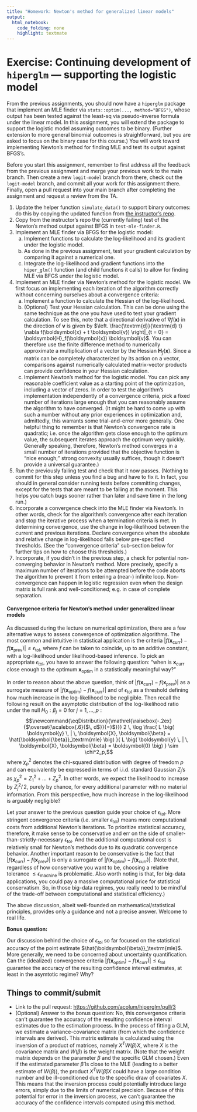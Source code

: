 ```yaml
---
title: "Homework: Newton's method for generalized linear models"
output:
  html_notebook: 
    code_folding: none
    highlight: textmate
---
```


# Exercise: Continuing development of `hiperglm` &mdash; supporting the logistic model

From the previous assignments, you should now have a `hiperglm` package that implement an MLE finder via `stats::optim(..., method="BFGS")`, whose output has been tested against the least-sq via pseudo-inverse formula under the linear model.
In this assignment, you will extend the package to support the logistic model assuming outcomes to be binary.
(Further extension to more general binomial outcomes is straightforward, but you are asked to focus on the binary case for this course.)
You will work toward implementing Newton's method for finding MLE and test its output against BFGS's.

Before you start this assignment, remember to first address all the feedback from the previous assignment and merge your previous work to the main branch. 
Then create a new `logit-model` branch from there, check out the `logit-model` branch, and commit all your work for this assignment there.
Finally, open a pull request into your main branch after completing the assignment and request a review from the TA.

1. Update the helper function `simulate_data()` to support binary outcomes: do this by copying the updated function from [the instructor's repo](https://github.com/aki-nishimura/hiperglm/tree/logit-dev-ready/).
2. Copy from the instructor's repo the (currently failing) test of the Newton's method output against BFGS in `test-mle-finder.R`.  
3. Implement an MLE finder via BFGS for the logistic model:
    a. Implement functions to calculate the log-likelihood and its gradient under the logistic model.
    b. As done in the previous assignment, test your gradient calculation by comparing it against a numerical one.
    c. Integrate the log-likelihood and gradient functions into the `hiper_glm()` function (and child functions it calls) to allow for finding MLE via BFGS under the logistic model.
4. Implement an MLE finder via Newton's method for the logistic model.
We first focus on implementing each iteration of the algorithm correctly without concerning ourselves about a convergence criteria:
    a. Implement a function to calculate the Hessian of the log-likelihood.
    b. (Optional) Test your Hessian calculation. 
    This can be done using the same technique as the one you have used to test your gradient calculation.
    To see this, note that a directional derivative of $\nabla f(\boldsymbol{x})$ in the direction of $\boldsymbol{v}$ is given by $\left. \frac{\textrm{d}}{\textrm{d} t} \nabla f(\boldsymbol{x} + t \boldsymbol{v}) \right|_{t = 0} = \boldsymbol{H}_f(\boldsymbol{x}) \boldsymbol{v}$.
    You can therefore use the finite difference method to numerically approximate a multiplication of a vector by the Hessian $\boldsymbol{H}_f(\boldsymbol{x})$.
    Since a matrix can be completely characterized by its action on a vector, comparisons against numerically calculated matrix-vector products can provide confidence in your Hessian calculation. 
    c. Implement Newton's method for the logistic model.
    You can pick any reasonable coefficient value as a starting point of the optimization, including a vector of zeros.
    In order to test the algorithm's implementation independently of a convergence criteria, pick a fixed number of iterations large enough that you can reasonably assume the algorithm to have converged.
    (It might be hard to come up with such a number without any prior experiences in optimization and, admittedly, this warrants some trial-and-error more generally. 
    One helpful thing to remember is that Newton's convergence rate is quadratic; i.e. once the algorithm gets close enough to the optimum value, the subsequent iterates approach the optimum very quickly.
    Generally speaking, therefore, Newton's method converges in a small number of iterations provided that the objective function is "nice enough;" strong convexity usually suffices, though it doesn't provide a universal guarantee.)
5. Run the previously failing test and check that it now passes. 
(Nothing to commit for this step unless you find a bug and have to fix it.
In fact, you should in general consider running tests before committing changes, except for the tests that are meant to be failing at the moment.
This helps you catch bugs sooner rather than later and save time in the long run.)
6. Incorporate a convergence check into the MLE finder via Newton's.
In other words, check for the algorithm's convergence after each iteration and stop the iterative process when a termination criteria is met.
In determining convergence, use the change in log-likelihood between the current and previous iterations.
Declare convergence when the absolute and relative change in log-likelihood falls below pre-specified thresholds.
(See the "convergence criteria" sub-section below for further tips on how to choose this thresholds.)
7. Incorporate, if you didn't in the previous step, a check for potential non-converging behavior in Newton's method.
More precisely, specify a maximum number of iterations to be attempted before the code aborts the algorithm to prevent it from entering a (near-) infinite loop.
Non-convergence can happen in logistic regression even when the design matrix is full rank and well-conditioned; e.g. in case of complete separation.

#### Convergence criteria for Newton's method under generalized linear models

As discussed during the lecture on numerical optimization, there are a few alternative ways to assess convergence of optimization algorithms.
The most common and intuitive in statistical application is the criteria $| f(\boldsymbol{x}_\textrm{curr}) - f(\boldsymbol{x}_\textrm{prev}) | \leq \epsilon_\textrm{tol}$, where $f$ can be taken to coincide, up to an additive constant, with a log-likelihood under likelihood-based inference.
To pick an appropriate $\epsilon_\textrm{tol}$, you have to answer the following question: 
"when is $\boldsymbol{x}_\textrm{curr}$ close enough to the optimum $\boldsymbol{x}_\textrm{optim}$ in a statistically meaningful way?"

In order to reason about the above question, think of $| f(\boldsymbol{x}_\textrm{curr}) - f(\boldsymbol{x}_\textrm{prev}) |$ as a surrogate measure of $| f(\boldsymbol{x}_\textrm{optim}) - f(\boldsymbol{x}_\textrm{curr}) |$ and of $\epsilon_\textrm{tol}$ as a threshold defining how much increase in the log-likelihood to be negligible.
Then recall the following result on the asymptotic distribution of the log-likelihood ratio under the null $H_0: \beta_j = 0 \text{ for } j = 1, \ldots, p$ :
$$\newcommand{\eqDistribution}{\mathrel{\raisebox{-.2ex}{$\overset{\scalebox{.6}{$\, d$}}{=}$}}}
2 \, \log \frac{
  L \big( \boldsymbol{y} \, | \, \boldsymbol{X}, \boldsymbol{\beta} = \hat{\boldsymbol{\beta}}_\textrm{mle} \big)
}{
  L \big( \boldsymbol{y} \, | \, \boldsymbol{X}, \boldsymbol{\beta} = \boldsymbol{0} \big)
} \sim \chi^2_p,$$
where $\chi^2_p$ denotes the chi-squared distribution with degree of freedom $p$ and can equivalently be expressed in terms of i.i.d. standard Gaussian $Z_j$'s as $\chi^2_p = Z_1^2 + \ldots + Z_p^2$.
In other words, we expect the likelihood to increase by $Z_j^2 / \, 2$, purely by chance, for every additional parameter with no material information.
From this perspective, how much increase in the log-likelihood is arguably negligible?

Let your answer to the previous question guide your choice of $\epsilon_\textrm{tol}$.
More stringent convergence criteria (i.e. smaller $\epsilon_\textrm{tol}$) means more computational costs from additional Newton's iterations.
To prioritize statistical accuracy, therefore, it make sense to be conservative and err on the side of smaller-than-strictly-necessary $\epsilon_\textrm{tol}$.
And the additional computational cost is relatively small for Newton's methods due to its quadratic convergence behavior.
Another important reason to be conservative is the fact that $| f(\boldsymbol{x}_\textrm{curr}) - f(\boldsymbol{x}_\textrm{prev}) |$ is only a surrogate of $| f(\boldsymbol{x}_\textrm{optim}) - f(\boldsymbol{x}_\textrm{curr}) |$.
(Note that, regardless of how conservative you want to be, choosing a relative tolerance $\leq \epsilon_\textrm{machine}$ is problematic.
Also worth noting is that, for big-data applications, you could pay a massive computational price for statistical conservatism.
So, in those big-data regimes, you really need to be mindful of the trade-off between computational and statistical efficiency.)

The above discussion, albeit well-founded on mathematical/statistical principles, provides only a guidance and not a precise answer.
Welcome to real life.

**Bonus question:**

Our discussion behind the choice of $\epsilon_\textrm{tol}$ so far focused on the statistical accuracy of the point estimate $\hat{\boldsymbol{\beta}}_\textrm{mle}$.
More generally, we need to be concerned about uncertainty quantification.
Can the (idealized) convergence criteria $| f(\boldsymbol{x}_\textrm{optim}) - f(\boldsymbol{x}_\textrm{curr}) | \leq \epsilon_\textrm{tol}$ guarantee the accuracy of the resulting confidence interval estimates, at least in the asymtotic regime?
Why?

## Things to commit/submit

* Link to the pull request: <https://github.com/acolum/hiperglm/pull/3>
* (Optional) Answer to the bonus question: No, this convergence criteria can't guarantee the accuracy of the resulting confidence interval estimates due to the estimation process. In the process of fitting a GLM, we estimate a variance-covariance matrix (from which the confidence intervals are derived). This matrix estimate is calculated using the inversion of a product of matrices, namely $X^TW(\beta)X$, where $X$ is the covariance matrix and $W(\beta)$ is the weight matrix. (Note that the weight matrix depends on the parameter $\beta$ and the specific GLM chosen.) Even if the estimated parameter $\hat{\beta}$ is close to the MLE (leading to a better estimate of $W(\beta)$), the product $X^TW(\hat{\beta})X$ could have a large condition number and be ill-conditioned due to the specific draw of covariates $X$. This means that the inversion process could potentially introduce large errors, simply due to the limits of numerical precision. Because of this potential for error in the inversion process, we can't guarantee the accuracy of the confidence intervals computed using this method. 